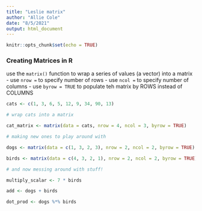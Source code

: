 ```yaml
---
title: "Leslie matrix"
author: "Allie Cole"
date: "8/5/2021"
output: html_document
---
```


```r
knitr::opts_chunk$set(echo = TRUE)
```

### Creating Matrices in R 

use the `matrix()` function to wrap a series of values (a vector) into a matrix 
- use `nrow =` to specify number of rows 
- use `ncol =` to specify number of columns
- use `byrow = TRUE` to populate teh matrix by ROWS instead of COLUMNS  

```r
cats <- c(1, 3, 6, 5, 12, 9, 34, 90, 13)

# wrap cats into a matrix 

cat_matrix <- matrix(data = cats, nrow = 4, ncol = 3, byrow = TRUE)
```

```r
# making new ones to play around with 

dogs <- matrix(data = c(1, 3, 2, 3), nrow = 2, ncol = 2, byrow = TRUE)

birds <- matrix(data = c(4, 3, 2, 1), nrow = 2, ncol = 2, byrow = TRUE)
```

```r
# and now messing around with stuff!

multiply_scalar <- 7 * birds

add <- dogs + birds

dot_prod <- dogs %*% birds
```



